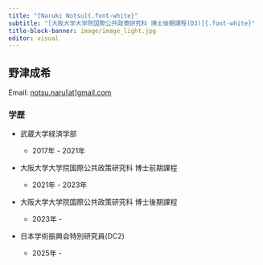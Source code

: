 ```yaml
---
title: "[Naruki Notsu]{.font-white}"
subtitle: "[大阪大学大学院国際公共政策研究科 博士後期課程(D3)]{.font-white}"
title-block-banner: image/image_light.jpg
editor: visual
---
```


## 野津成希

Email: [notsu.naru\[at\]gmail.com](mailto:notsu.naru@gmail.com)

### 学歴

-   武蔵大学経済学部

    -   2017年 - 2021年

-   大阪大学大学院国際公共政策研究科 博士前期課程

    -   2021年 - 2023年

-   大阪大学大学院国際公共政策研究科 博士後期課程

    -   2023年 -
    

-   日本学術振興会特別研究員(DC2)

    -   2025年 -
    